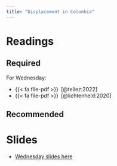 ```yaml
---
title: "Displacement in Colombia"
---
```


# Readings


## Required


For Wednesday:

- {{< fa file-pdf >}}&ensp;[@tellez:2022]
- {{< fa file-pdf >}}&ensp;[@lichtenheld:2020]


## Recommended


# Slides

* [Wednesday slides here](https://www.dropbox.com/scl/fi/o5j18zs2s6078rlshbued/06-colombia-II.pdf?rlkey=7drehec8osflmg6j9j7osn25s&dl=0)
<!-- * [Tuesday slides here](https://www.dropbox.com/scl/fi/tqemnrfmv1bqjsjjg9rxn/06-colombia-I.pdf?rlkey=c1c1qe7hj2e8qn6e8ks0n0gfc&dl=0) -->
<!-- * [Thursday slides here](https://www.dropbox.com/scl/fi/o5j18zs2s6078rlshbued/06-colombia-II.pdf?rlkey=7drehec8osflmg6j9j7osn25s&dl=0) -->


